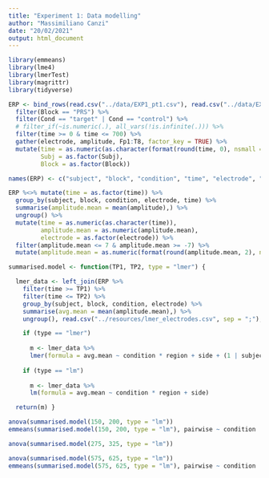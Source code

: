 ```yaml
---
title: "Experiment 1: Data modelling"
author: "Massimiliano Canzi"
date: "20/02/2021"
output: html_document
---
```


```r
library(emmeans)
library(lme4)
library(lmerTest)
library(magrittr)
library(tidyverse)
```

```r
ERP <- bind_rows(read.csv("../data/EXP1_pt1.csv"), read.csv("../data/EXP1_pt2.lmer.csv")) %>% 
  filter(Block == "PRS") %>%
  filter(Cond == "target" | Cond == "control") %>%
  # filter_if(~is.numeric(.), all_vars(!is.infinite(.))) %>%
  filter(time >= 0 & time <= 700) %>% 
  gather(electrode, amplitude, Fp1:T8, factor_key = TRUE) %>%
  mutate(time = as.numeric(as.character(format(round(time, 0), nsmall = 0))),
         Subj = as.factor(Subj),
         Block = as.factor(Block))

names(ERP) <- c("subject", "block", "condition", "time", "electrode", "amplitude")
```

```r
ERP %<>% mutate(time = as.factor(time)) %>%
  group_by(subject, block, condition, electrode, time) %>% 
  summarise(amplitude.mean = mean(amplitude),) %>% 
  ungroup() %>% 
  mutate(time = as.numeric(as.character(time)), 
         amplitude.mean = as.numeric(amplitude.mean), 
         electrode = as.factor(electrode)) %>%
  filter(amplitude.mean <= 7 & amplitude.mean >= -7) %>%
  mutate(amplitude.mean = as.numeric(format(round(amplitude.mean, 2), nsmall = 2)))
```

```r
summarised.model <- function(TP1, TP2, type = "lmer") {

  lmer_data <- left_join(ERP %>% 
    filter(time >= TP1) %>%
    filter(time <= TP2) %>%
    group_by(subject, block, condition, electrode) %>%
    summarise(avg.mean = mean(amplitude.mean),) %>%
    ungroup(), read.csv("../resources/lmer_electrodes.csv", sep = ";"), by = "electrode")

    if (type == "lmer")
  
      m <- lmer_data %>%
      lmer(formula = avg.mean ~ condition * region + side + (1 | subject))
    
    if (type == "lm")
      
      m <- lmer_data %>%
      lm(formula = avg.mean ~ condition * region + side) 

  return(m) }
```

```r
anova(summarised.model(150, 200, type = "lm"))
emmeans(summarised.model(150, 200, type = "lm"), pairwise ~ condition | region)
```

```r
anova(summarised.model(275, 325, type = "lm"))
```

```r
anova(summarised.model(575, 625, type = "lm"))
emmeans(summarised.model(575, 625, type = "lm"), pairwise ~ condition | region)
```

